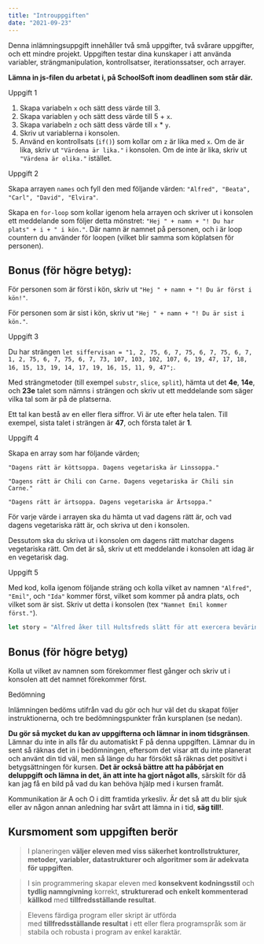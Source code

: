 ```yaml
---
title: "Introuppgiften"
date: "2021-09-23"
---
```


Denna inlämningsuppgift innehåller två små uppgifter, två svårare uppgifter, och ett mindre projekt. Uppgiften testar dina kunskaper i att använda variabler, strängmanipulation, kontrollsatser, iterationssatser, och arrayer.

**Lämna in js-filen du arbetat i, på SchoolSoft inom deadlinen som står där.**

<TopicHeading link="uppgift-1">Uppgift 1</TopicHeading>

1. Skapa variabeln `x` och sätt dess värde till 3.
2. Skapa variablen `y` och sätt dess värde till 5 + `x`.
3. Skapa variabeln `z` och sätt dess värde till `x` * `y`.
4. Skriv ut variablerna i konsolen.
5. Använd en kontrollsats (`if()`) som kollar om `z` är lika med `x`. Om de är lika, skriv ut `"Värdena är lika."` i konsolen. Om de inte är lika, skriv ut `"Värdena är olika."` istället.

<TopicHeading link="uppgift-2">Uppgift 2</TopicHeading>

Skapa arrayen `names` och fyll den med följande värden: `"Alfred", "Beata", "Carl", "David", "Elvira"`.

Skapa en `for-loop` som kollar igenom hela arrayen och skriver ut i konsolen ett meddelande som följer detta mönstret: `"Hej " + namn + "! Du har plats" + i + " i kön."`. Där namn är namnet på personen, och i är loop countern du använder för loopen (vilket blir samma som köplatsen för personen).

## Bonus (för högre betyg):

För personen som är först i kön, skriv ut `"Hej " + namn + "! Du är först i kön!"`.

För personen som är sist i kön, skriv ut `"Hej " + namn + "! Du är sist i kön."`.

<TopicHeading link="uppgift-3">Uppgift 3</TopicHeading>

Du har strängen `let siffervisan = "1, 2, 75, 6, 7, 75, 6, 7, 75, 6, 7, 1, 2, 75, 6, 7, 75, 6, 7, 73, 107, 103, 102, 107, 6, 19, 47, 17, 18, 16, 15, 13, 19, 14, 17, 19, 16, 15, 11, 9, 47";`.

Med strängmetoder (till exempel `substr`, `slice`, `split`), hämta ut det **4e**, **14e**, och **23e** talet som nämns i strängen och skriv ut ett meddelande som säger vilka tal som är på de platserna.

<Notice>

Ett tal kan bestå av en eller flera siffror. Vi är ute efter hela talen. Till exempel, sista talet i strängen är **47**, och första talet är **1**.

</Notice>

<TopicHeading link="uppgift-4">Uppgift 4</TopicHeading>

Skapa en array som har följande värden;

`"Dagens rätt är köttsoppa. Dagens vegetariska är Linssoppa."`

`"Dagens rätt är Chili con Carne. Dagens vegetariska är Chili sin Carne."`

`"Dagens rätt är ärtsoppa. Dagens vegetariska är Ärtsoppa."`

För varje värde i arrayen ska du hämta ut vad dagens rätt är, och vad dagens vegetariska rätt är, och skriva ut den i konsolen.

Dessutom ska du skriva ut i konsolen om dagens rätt matchar dagens vegetariska rätt. Om det är så, skriv ut ett meddelande i konsolen att idag är en vegetarisk dag.

<TopicHeading link="uppgift-5">Uppgift 5</TopicHeading>

Med kod, kolla igenom följande sträng och kolla vilket av namnen `"Alfred"`, `"Emil"`, och `"Ida"` kommer först, vilket som kommer på andra plats, och vilket som är sist. Skriv ut detta i konsolen (tex `"Namnet Emil kommer först."`).

```javascript
let story = "Alfred åker till Hultsfreds slätt för att exercera beväring (lära sig bli soldat). När Emils föräldrar åker iväg för att hälsa på lämnas Emil och Ida hemma hos Krösa-Maja. Emil sätter sig på hästen Jullan, och börjar ge sig av mot Hultsfred.";
```

## Bonus (för högre betyg)

Kolla ut vilket av namnen som förekommer flest gånger och skriv ut i konsolen att det namnet förekommer först.

<TopicHeading link="bedömning">Bedömning</TopicHeading>

Inlämningen bedöms utifrån vad du gör och hur väl det du skapat följer instruktionerna, och tre bedömningspunkter från kursplanen (se nedan).

**Du gör så mycket du kan av uppgifterna och lämnar in inom tidsgränsen**. Lämnar du inte in alls får du automatiskt F på denna uppgiften. Lämnar du in sent så räknas det in i bedömningen, eftersom det visar att du inte planerat och använt din tid väl, men så länge du har försökt så räknas det positivt i betygsättningen för kursen. **Det är också bättre att ha påbörjat en deluppgift och lämna in det, än att inte ha gjort något alls**, särskilt för då kan jag få en bild på vad du kan behöva hjälp med i kursen framåt.

<Notice>

Kommunikation är A och O i ditt framtida yrkesliv. Är det så att du blir sjuk eller av någon annan anledning har svårt att lämna in i tid, **säg till!**.

</Notice>

## Kursmoment som uppgiften berör

> I planeringen **väljer eleven med viss säkerhet kontrollstrukturer, metoder, variabler, datastrukturer och algoritmer som är adekvata för uppgiften**.

> I sin programmering skapar eleven med **konsekvent kodningsstil** och **tydlig namngivning** korrekt, **strukturerad och enkelt kommenterad källkod** med **tillfredsställande resultat**.

> Elevens färdiga program eller skript är utförda med **tillfredsställande resultat** i ett eller flera programspråk som är stabila och robusta i program av enkel karaktär.

